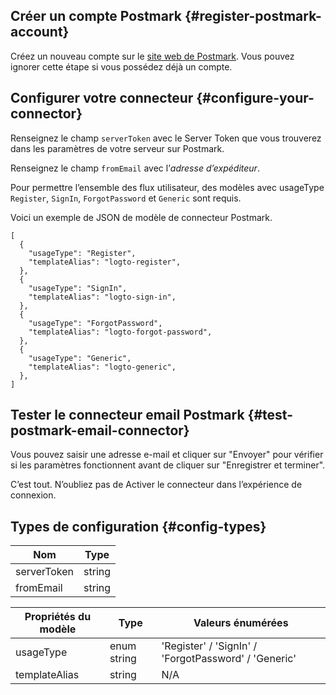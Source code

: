 ## Créer un compte Postmark \{#register-postmark-account}

Créez un nouveau compte sur le [site web de Postmark](https://postmark.com/). Vous pouvez ignorer cette étape si vous possédez déjà un compte.

## Configurer votre connecteur \{#configure-your-connector}

Renseignez le champ `serverToken` avec le Server Token que vous trouverez dans les paramètres de votre serveur sur Postmark.

Renseignez le champ `fromEmail` avec l’_adresse d’expéditeur_.

Pour permettre l’ensemble des flux utilisateur, des modèles avec usageType `Register`, `SignIn`, `ForgotPassword` et `Generic` sont requis.

Voici un exemple de JSON de modèle de connecteur Postmark.

```jsonc
[
  {
    "usageType": "Register",
    "templateAlias": "logto-register",
  },
  {
    "usageType": "SignIn",
    "templateAlias": "logto-sign-in",
  },
  {
    "usageType": "ForgotPassword",
    "templateAlias": "logto-forgot-password",
  },
  {
    "usageType": "Generic",
    "templateAlias": "logto-generic",
  },
]
```

## Tester le connecteur email Postmark \{#test-postmark-email-connector}

Vous pouvez saisir une adresse e-mail et cliquer sur "Envoyer" pour vérifier si les paramètres fonctionnent avant de cliquer sur "Enregistrer et terminer".

C’est tout. N’oubliez pas de <MainSiteUrl href="/connectors/email-connectors/#enable-email-sign-up-or-sign-in">Activer le connecteur dans l’expérience de connexion</MainSiteUrl>.

## Types de configuration \{#config-types}

| Nom         | Type   |
| ----------- | ------ |
| serverToken | string |
| fromEmail   | string |

| Propriétés du modèle | Type        | Valeurs énumérées                                    |
| -------------------- | ----------- | ---------------------------------------------------- |
| usageType            | enum string | 'Register' / 'SignIn' / 'ForgotPassword' / 'Generic' |
| templateAlias        | string      | N/A                                                  |
